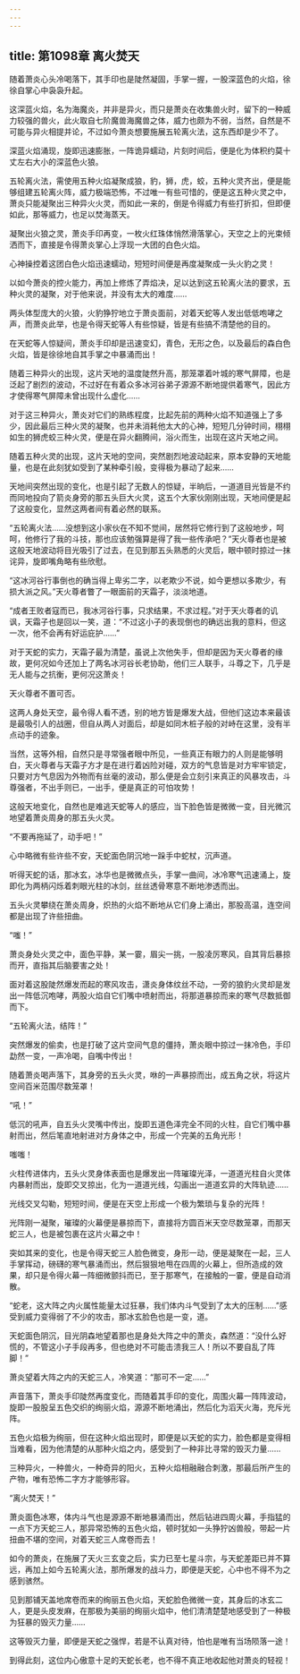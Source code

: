 ```yaml
---
---
---
```

title: 第1098章 离火焚天
---



随着萧炎心头冷喝落下，其手印也是陡然凝固，手掌一握，一股深蓝色的火焰，徐徐自掌心中袅袅升起。

这深蓝火焰，名为海魔炎，并非是异火，而只是萧炎在收集兽火时，留下的一种威力较强的兽火，此火取自七阶魔兽海魔兽之体，威力也颇为不弱，当然，自然是不可能与异火相提并论，不过如今萧炎想要施展五轮离火法，这东西却是少不了。

深蓝火焰涌现，旋即迅速膨胀，一阵诡异蠕动，片刻时间后，便是化为体积约莫十丈左右大小的深蓝色火狼。

五轮离火法，需使用五种火焰凝聚成狼，豹，狮，虎，蛟，五种火灵齐出，便是能够组建五轮离火阵，威力极端恐怖，不过唯一有些可惜的，便是这五种火灵之中，萧炎只能凝聚出三种异火火灵，而如此一来的，倒是令得威力有些打折扣，但即便如此，那等威力，也足以焚海蒸天。

凝聚出火狼之灵，萧炎手印再变，一枚火红珠体悄然滑落掌心，天空之上的光束倾洒而下，直接是令得萧炎掌心上浮现一大团的白色火焰。

心神操控着这团白色火焰迅速蠕动，短短时间便是再度凝聚成一头火豹之灵！

以如今萧炎的控火能力，再加上修炼了弄焰决，足以达到这五轮离火法的要求，五种火灵的凝聚，对于他来说，并没有太大的难度……

两头体型庞大的火狼，火豹狰狞地立于萧炎面前，对着天蛇等人发出低低咆哮之声，而萧炎此举，也是令得天蛇等人有些惊疑，皆是有些搞不清楚他的目的。

在天蛇等人惊疑间，萧炎手印却是迅速变幻，青色，无形之色，以及最后的森白色火焰，皆是徐徐地自其手掌之中暴涌而出！

随着三种异火的出现，这片天地的温度陡然升高，那笼罩着叶城的寒气屏障，也是泛起了剧烈的波动，不过好在有着众多冰河谷弟子源源不断地提供着寒气，因此方才使得寒气屏障未曾出现什么虚化……

对于这三种异火，萧炎对它们的熟练程度，比起先前的两种火焰不知道强上了多少，因此最后三种火灵的凝聚，也并未消耗他太大的心神，短短几分钟时间，栩栩如生的狮虎蛟三种火灵，便是在异火翻腾间，浴火而生，出现在这片天地之间。

随着五种火灵的出现，这片天地的空间，突然剧烈地波动起来，原本安静的天地能量，也是在此刻犹如受到了某种牵引般，变得极为暴动了起来……

天地间突然出现的变化，也是引起了无数人的惊疑，半晌后，一道道目光皆是不约而同地投向了箭炎身旁的那五头巨大火灵，这五个大家伙刚刚出现，天地间便是起了这般变化，显然这两者间有着必然的联系。

“五轮离火法……没想到这小家伙在不知不觉间，居然将它修行到了这般地步，呵呵，他修行了我的斗技，那也应该勉强算是得了我一些传承吧？”天火尊者也是被这般天地波动将目光吸引了过去，在见到那五头熟悉的火灵后，眼中顿时掠过一抹诧异，旋即嘴角略有些欣慰。

“这冰河谷行事倒也的确当得上卑劣二字，以老欺少不说，如今更想以多欺少，有损大派之风。”天火尊者瞥了一眼面前的天霜子，淡淡地道。

“成者王败者寇而已，我冰河谷行事，只求结果，不求过程。”对于天火尊者的讥讽，天霜子也是回以一笑，道：“不过这小子的表现倒也的确远出我的意料，但这一次，他不会再有好运庇护……”

对于天蛇的实力，天霜子最为清楚，虽说上次他失手，但却是因为天火尊者的缘故，更何况如今还加上了两名冰河谷长老协助，他们三人联手，斗尊之下，几乎是无人能与之抗衡，更何况这萧炎！

天火尊者不置可否。

这两人身处天空，最令得人看不透，别的地方皆是爆发大战，但他们这边本来最该是最吸引人的战圈，但自从两人对面后，却是如同木桩子般的对峙在这里，没有半点动手的迹象。

当然，这等外相，自然只是寻常强者眼中所见，一些真正有眼力的人则是能够明白，天火尊者与天霜子方才是在进行着凶险对碰，双方的气息皆是对方牢牢锁定，只要对方气息因为外物而有丝毫的波动，那么便是会立刻引来真正的风暴攻击，斗尊强者，不出手则已，一出手，便是真正的可怕攻势！

这般天地变化，自然也是难逃天蛇等人的感应，当下脸色皆是微微一变，目光微沉地望着萧炎周身的那五头火灵。

“不要再拖延了，动手吧！”

心中略微有些许些不安，天蛇面色阴沉地一跺手中蛇杖，沉声道。

听得天蛇的话，那冰玄，冰华也是微微点头，手掌一曲间，冰冷寒气迅速涌上，旋即化为两柄闪烁着刺眼光柱的冰剑，丝丝透骨寒意不断地渗透而出。

五头火灵攀绕在萧炎周身，炽热的火焰不断地从它们身上涌出，那股高温，连空间都是出现了许些扭曲。

“嗤！”

萧炎身处火灵之中，面色平静，某一霎，眉尖一挑，一股凌厉寒风，自其背后暴掠而开，直指其后脑要害之处！

面对着这股陡然爆发而起的寒风攻击，潇炎身体纹丝不动，一旁的狼豹火灵却是发出一阵低沉咆哮，两股火焰自它们嘴中喷射而出，将那道暴掠而来的寒气尽数抵御而下。

“五轮离火法，结阵！”

突然爆发的偷卖，也是打破了这片空间气息的僵持，萧炎眼中掠过一抹冷色，手印勐然一变，一声冷喝，自嘴中传出！

随着萧炎喝声落下，其身旁的五头火灵，咻的一声暴掠而出，成五角之状，将这片空间百米范围尽数笼罩！

“吼！”

低沉的吼声，自五头火灵嘴中传出，旋即五道色泽完全不同的火柱，自它们嘴中暴射而出，然后笔直地射进对方身体之中，形成一个完美的五角光形！

嗤嗤！

火柱传进体内，五头火灵身体表面也是爆发出一阵璀璨光泽，一道道光柱自火灵体内暴射而出，旋即交叉掠出，化为一道道光线，勾画出一道道玄异的大阵轨迹……

光线交叉勾勒，短短时间，便是在天空上形成一个极为繁琐与复杂的光阵！

光阵刚一凝聚，璀璨的火幕便是暴掠而下，直接将方圆百米天空尽数笼罩，而那天蛇三人，也是被包裹在这片火幕之中！

突如其来的变化，也是令得天蛇三人脸色微变，身形一动，便是凝聚在一起，三人手掌挥动，磅礴的寒气暴涌而出，然后狠狠地甩在四周的火幕上，但所造成的效果，却只是令得火幕一阵细微颤抖而已，至于那寒气，在接触的一霎，便是自动消散。

“蛇老，这大阵之内火属性能量太过狂暴，我们体内斗气受到了太大的压制……”感受到威力变得弱了不少的攻击，那冰玄脸色也是一变，道。

天蛇面色阴沉，目光阴森地望着那也是身处大阵之中的萧炎，森然道：“没什么好慌的，不管这小子手段再多，但也绝对不可能击溃我三人！所以不要自乱了阵脚！”

萧炎望着大阵之内的天蛇三人，冷笑道：“那可不一定……”

声音落下，萧炎手印陡然再度变化，而随着其手印的变化，周围火幕一阵阵波动，旋即一股股呈五色交织的绚丽火焰，源源不断地涌出，然后化为滔天火海，充斥光阵。

五色火焰极为绚丽，但在这种火焰出现时，即便是以天蛇的实力，脸色都是变得相当难看，因为他清楚的从那种火焰之内，感受到了一种非比寻常的毁灭力量……

三种异火，一种兽火，一种奇异的阳火，五种火焰相融融合刺激，那最后所产生的产物，唯有恐怖二字方才能够形容。

“离火焚天！”

萧炎面色冰寒，体内斗气也是源源不断地暴涌而出，然后钻进四周火幕，手指猛的一点下方天蛇三人，那异常恐怖的五色火焰，顿时犹如一头狰狞凶兽般，带起一片扭曲不堪的空间，对着天蛇三人席卷而去！

如今的萧炎，在施展了天火三玄变之后，实力已至七星斗宗，与天蛇差距已并不算远，再加上如今五轮离火法，那所爆发的战斗力，即便是天蛇，心中也不得不为之感到骇然。

见到那铺天盖地席卷而来的绚丽五色火焰，天蛇脸色微微一变，其身后的冰玄二人，更是头皮发麻，在那极为美丽的绚丽火焰中，他们清清楚楚地感受到了一种极为狂暴的毁灭力量……

这等毁灭力量，即便是天蛇之强悍，若是不认真对待，怕也是唯有当场陨落一途！

到得此刻，这位内心傲意十足的天蛇长老，也不得不真正地收起他对萧炎的轻视！